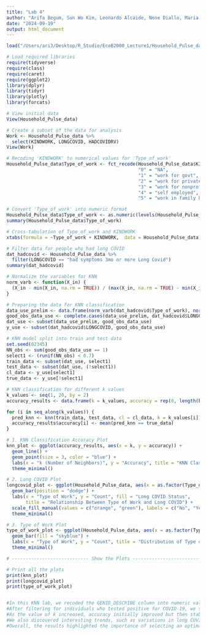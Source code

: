 ```yaml
---
title: "Lab 4"
author: "Arifa Begum, Sun Wo Kim, Leonardo Alcaide, Nene Diallo, Maria Camila"
date: "2024-09-19"
output: html_document
---
```


```r
load("/Users/ari3/Desktop/R_Studio/EcoB2000_Lecture1/Household_Pulse_data_ph4c2.RData")

# Load required libraries
require(tidyverse)
require(class)
require(caret)
require(ggplot2)
library(dplyr)
library(tidyr)
library(plotly)
library(forcats)

# View initial data
View(Household_Pulse_data)

# Create a subset of the data for analysis
Work <- Household_Pulse_data %>%
  select(KINDWORK, LONGCOVID, HADCOVIDRV)
View(Work)

# Recoding 'KINDWORK' to numerical values for 'Type_of_work'
Household_Pulse_data$Type_of_work <- fct_recode(Household_Pulse_data$KINDWORK,
                                                "0" = "NA",
                                                "1" = "work for govt",
                                                "2" = "work for private co",
                                                "3" = "work for nonprofit",
                                                "4" = "self employed",
                                                "5" = "work in family biz")

# Convert 'Type_of_work' into numeric format
Household_Pulse_data$Type_of_work <- as.numeric(levels(Household_Pulse_data$Type_of_work))[Household_Pulse_data$Type_of_work]
summary(Household_Pulse_data$Type_of_work)

# Cross-tabulation of Type_of_work and KINDWORK
xtabs(formula = ~Type_of_work + KINDWORK,  data = Household_Pulse_data)

# Filter data for people who had long COVID
dat_hadcovid <- Household_Pulse_data %>%
  filter(LONGCOVID == "had symptoms 3mo or more Long Covid")
summary(dat_hadcovid)

# Normalize the variables for KNN
norm_varb <- function(X_in) {
  (X_in - min(X_in, na.rm = TRUE)) / (max(X_in, na.rm = TRUE) - min(X_in, na.rm = TRUE))
}

# Preparing the data for KNN classification
data_use_prelim <- data.frame(norm_varb(dat_hadcovid$Type_of_work), norm_varb(dat_hadcovid$Type_of_work))
good_obs_data_use <- complete.cases(data_use_prelim, dat_hadcovid$LONGCOVID)
dat_use <- subset(data_use_prelim, good_obs_data_use)
y_use <- subset(dat_hadcovid$LONGCOVID, good_obs_data_use)

# KNN model split into train and test data
set.seed(02345)
NN_obs <- sum(good_obs_data_use == 1)
select1 <- (runif(NN_obs) < 0.7)
train_data <- subset(dat_use, select1)
test_data <- subset(dat_use, (!select1))
cl_data <- y_use[select1]
true_data <- y_use[!select1]

# KNN classification for different k values
k_values <- seq(1, 20, by = 2)
accuracy_results <- data.frame(k = k_values, accuracy = rep(0, length(k_values)))

for (i in seq_along(k_values)) {
  pred_knn <- knn(train_data, test_data, cl = cl_data, k = k_values[i])
  accuracy_results$accuracy[i] <- mean(pred_knn == true_data)
}

# 1. KNN Classification Accuracy Plot
knn_plot <- ggplot(accuracy_results, aes(x = k, y = accuracy)) +
  geom_line() +
  geom_point(size = 3, color = "blue") +
  labs(x = "k (Number of Neighbors)", y = "Accuracy", title = "KNN Classification Accuracy for Different k Values") +
  theme_minimal()

# 2. Long COVID Plot
longcovid_plot <- ggplot(Household_Pulse_data, aes(x = as.factor(Type_of_work), fill = as.factor(LONGCOVID))) +
  geom_bar(position = "dodge") +
  labs(x = "Type of Work", y = "Count", fill = "Long COVID Status",
       title = "Relationship Between Type of Work and Long COVID") +
  scale_fill_manual(values = c("orange", "green"), labels = c("No", "Yes")) +
  theme_minimal()

# 3. Type of Work Plot
type_of_work_plot <- ggplot(Household_Pulse_data, aes(x = as.factor(Type_of_work))) +
  geom_bar(fill = "skyblue") +
  labs(x = "Type of Work", y = "Count", title = "Distribution of Type of Work") +
  theme_minimal()

# ---------------------------- Show the Plots ---------------------------- #

# Print all the plots
print(knn_plot)
print(longcovid_plot)
print(type_of_work_plot)


#In this KNN lab, we recoded the GENID_DESCRIBE column into numeric values and normalized the variables to prepare the data for classification.
#After filtering for individuals who tested positive for COVID-19, we split the data into training and testing sets.
#As the value of k increased, accuracy initially improved but then stabilized, indicating diminishing returns for larger k values.
#We also discovered interesting trends, such as variations in long COVID rates across different gender identities. 
#Overall, the results highlighted the importance of selecting an optimal k and suggested potential links between gender identity and long COVID.
```
